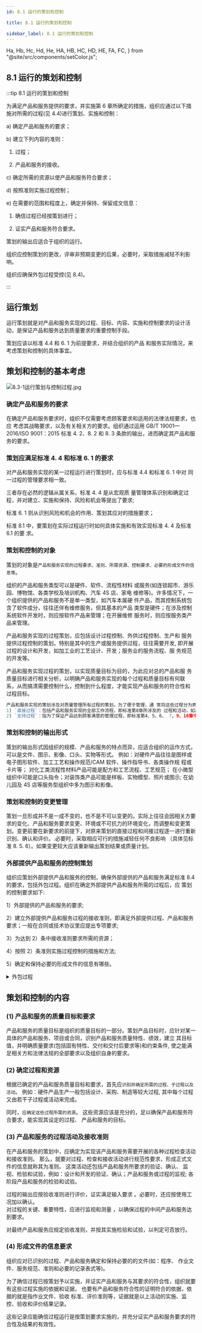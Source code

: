 ```yaml
---
id: 8.1 运行的策划和控制

title: 8.1 运行的策划和控制

sidebar_label: 8.1 运行的策划和控制
---
```


  Ha,
  Hb,
  Hc,
  Hd,
  He,
  HA,
  HB,
  HC,
  HD,
  HE,
  FA,
  FC,
} from "@site/src/components/setColor.js";

## 8.1 运行的策划和控制

:::tip <FA>8.1 运行的策划和控制</FA>

 
为满足产品和服务提供的要求，并实施第 6 章所确定的措施，组织应通过以下措施对所需的过程(见 4.4)进行策划、实施和控制：

a) 确定产品和服务的要求；

b) 建立下列内容的准则：

1. 过程；

2. 产品和服务的接收。

c) 确定所需的资源以使产品和服务符合要求；

d) 按照准则实施过程控制；

e) 在需要的范围和程度上，确定并保持、保留成文信息：

1. 确信过程已经按策划进行；

2. 证实产品和服务符合要求。

策划的输出应适合于组织的运行。

组织应控制策划的更改，评审非预期变更的后果，必要时，采取措施减轻不利影响。

组织应确保外包过程受控(见 8.4)。

:::

## 运行策划

运行策划就是对产品和服务实现的过程、目标、内容、实施和控制要求的设计活动，是保证产品和服务达到质量要求的重要控制手段。

策划应该以标准 4.4 和 6. 1 为前提要求，并结合组织的产品 和服务实际情况，来考虑策划和控制的具体事宜。

## 策划和控制的基本考虑

![8.3-1运行策划与控制过程.jpg](/images/8.3-1运行策划与控制过程.jpg)

### 确定产品和服务的要求

在确定产品和服务要求时，组织不仅需要考虑顾客要求和适用的法律法规要求，也应 考虑其战略要求，以及有关相关方的要求。组织通过运用 GB/T 19001—2016/ISO 9001：2015 标准 4. 2、8. 2 和 8. 3 条款的输出，进而确定其产品和服务的要求。

### 策划应满足标准 4. 4 和标准 6. 1 的要求

对产品和服务实现的某一过程运行进行策划时，应与标准 4.4 和标准 6. 1 中对 同一过程的管理要求相一致。

三者存在必然的逻辑从属关系，标准 4. 4 是从宏观质 量管理体系识别和确定过程，并对建立、实施和保持、风险和机会等提出了要求;

标准 6. 1 则从识别风险和机会的作用、策划其应对的措施要求；

标准 8.1 中，要策划在实际过程运行时如何具体实施和有效实现标准 4. 4 及标准 6.1 的要 求。

### 策划和控制的对象

策划的对象是`产品和服务实现的过程要求、准则、所需资源、控制要求、必要的形成文件的信息等`。

组织的产品和服务类型可以是硬件、软件、流程性材料 或服务(如连锁超市、游乐园、博物馆、各类学校及培训机构、汽车 4S 店、家电 维修等)。许多情况下，一个组织提供的产品和服务不是单一类型，如汽车本属硬 件产品，而其控制系统包含了软件成分，往往还伴有维修服务，但其基本的产品 类型是硬件；在涉及控制系统软件开发时，则应按软件产品来管理；在开展维修 服务时，则应按服务类产品来管理。

产品和服务实现的过程策划，<Hb>应包括设计过程控制</Hb>、外供过程控制、生产和 服务提供过程控制的策划。特别是其中的生产或服务提供过程，往往需要开发, 即开展过程的设计和开发，如加工业的工艺设计、开发；服务业的服务流程、服 务规范的开发等。

产品和服务实现过程的策划，<Ha>以实现质量目标为目的</Ha>，为此应对总的产品和服 务质量目标进行相关分析，以明确产品和服务实现的每个过程和质量目标有何联 系，从而搞清需要控制什么，控制到什么程度，才能实现产品和服务的符合性和 过程目标。

```js title="产品和服务实现过程的分类"
产品和服务实现的策划涉及对质量管理所有过程的策划。为了便于管理，通 常将这些过程分为两类。
1) `直接过程`：包括产品和服务实现的全部工作流程，即标准第8章所涉及的 过程和活动，如产品和服务要求的确定过程、设计和开发、外供、生产和服务的 提供、放行、交付及不合格输出控制等，产品和服务实现的策划主要是针对直接 过程的策划。
2) `支持过程`：指为了保证产品达到顾客满意的管理过程，即标准第4、5、6、 7、9、10章中所涉及的过程，如质量方针、目标管理、管理职责、质量管理体系 要求、基础设施、文件化信息、内审和管理评审、持续改进等，这些过程一般不 因具体产品和服务的改变而变化，而在质量管理体系文件中宜做出通用的管理 规定
```

### 策划和控制的输出形式

策划的输出形式因组织的规模、产品和服务的特点而异，应适合组织的运作方式，可以是文件、图示、影像、口头、实物等形式。
例如：对硬件产品往往是图样或电子图形软件、加工工艺和操作规范/CAM 软件、操作指导书、各类操作规 程或卡片等；
对化工类流程性材料产品可能是配方和工艺流程、工艺规范；
在小微型组织中可能是口头指令；对装饰类产品可能是样板、实物模型、照片或图示; 在幼儿园及 4S 店等服务型组织中多为图示和影像。

### 策划和控制的变更管理

策划一旦形成并不是一成不变的，也不是不可以变更的。实际上往往会因相关方要求的变化、产品和服务要求变更、环境或不可抗力的环境变化，而调整和变更策划。变更前要在新要求的前提下，对原来策划的直接过程和间接过程逐一进行重新识别、确认和评价。.必要时，采取相应可行的措施减轻任何不良影响 （具体见标准 8. 5. 6）。如果变更较大应该重新输出策划结果或质量计划。

### 外部提供产品和服务的控制策划

组织应策划外部提供产品和服务的控制，确保外部提供的产品和服务满足标准 8.4 的要求，包括外包过程。组织在确定外部提供产品和服务所需的过程后，应 策划的控制要求如下:

1）外部提供的产品和服务的要求;

2）建立外部提供产品和服务过程的接收准则，即满足外部提供过程、产品和服务要求；一般在合同或技术协议里应提出专项要求;

3）为达到 2）条中接收准则要求所需的资源；

4）按照 2）条准则实施过程控制的措施和方法;

5）确定和保持必要的形成文件的信息有哪些。

<details>
  <summary>外包过程</summary>
  标准中提到的“外包过程”通常是指由外部承担的、涉及组织提供给顾客所要求的产品和服务的过程。这些过程可以是产品和服务实现的直接过程中的一部
  （如设计开发、外供产品和服务、外协加工等），有时也会涉及管理性的支持过 程（如运输、工程监理、环境管理、内部审核等）。
</details>

## 策划和控制的内容

### (1) 产品和服务的质量目标和要求

产品和服务的质量目标是组织的质量目标的一部分。策划产品目标时，应针对某一具体的产品和服务、项目或合同，识别产品和服务质量特性、绩效，建立 其目标值，并明确质量要求(包括固有特性、交付和交付后要求等)和约束条件, 使之能满足相关方和法律法规的全部要求以及组织自身的要求。

### (2) 确定过程和资源

根据已确定的产品和服务质量目标和要求，首先应`识别并确定所需的过程、子过程以及活动`。
例如：硬件产品生产一般包括设计、采购、制造等较大过程, 其中每个过程又由若干子过程或活动来完成。

同时，`应确定这些过程所需的资源`。 这些资源应该是充分的，足以确保产品和服务符合要求，能实现其设定的过程、 产品和服务的目标。

### (3) 产品和服务的过程活动及接收准则

在产品和服务的策划中，应确定为实现该产品和服务需要开展的各种过程检查活动和接收准则。
那么，就要<Ha>对过程、检查和接收活动进行规范性要求，形成正式文件的信息就称其为准则</Ha>。
这类活动还包括产品和服务所要求的验证、确认、 监视、检验和试验，例如：设计和开发的验证、确认；产品和服务或过程的监视;
各阶段产品和服务的检验和试验。

<Hb>过程的输出应按验收准则进行评价，证实满足输入要求</Hb>
。必要时，还应按使用工况加以确认。
<br />
<Hc>对过程的关键、重要特性，应进行监视和测量</Hc>
，以确保过程的中间产品和服务达到要求。
<br />

<Hd>对最终产品和服务应规定验收准则</Hd>，并按其实施检验和试验，以判定可否放行。

### (4) 形成文件的信息要求

组织应对已识别的过程、产品和服务确定和保持必要的的文件(如：程序、 作业文件、服务规范、准则和必要的记录表式等)。

为了确信过程已按策划予以实施，并证实产品和服务与其要求的符合性，组织就要有这些过程实施的依据和证据，
也要有产品和服务符合性的证明符合的依据，<Hb>依据的就是指作业文件、验收 标准、评价准则等</Hb>，<Hc>证据就是以上活动的实施、监控、验收和评价结果记录</Hc>。

<HA>
  这些记录应能确信过程运行是按策划要求实施的，并充分证实产品和服务要求的符合性及结果的有效性。
</HA>

